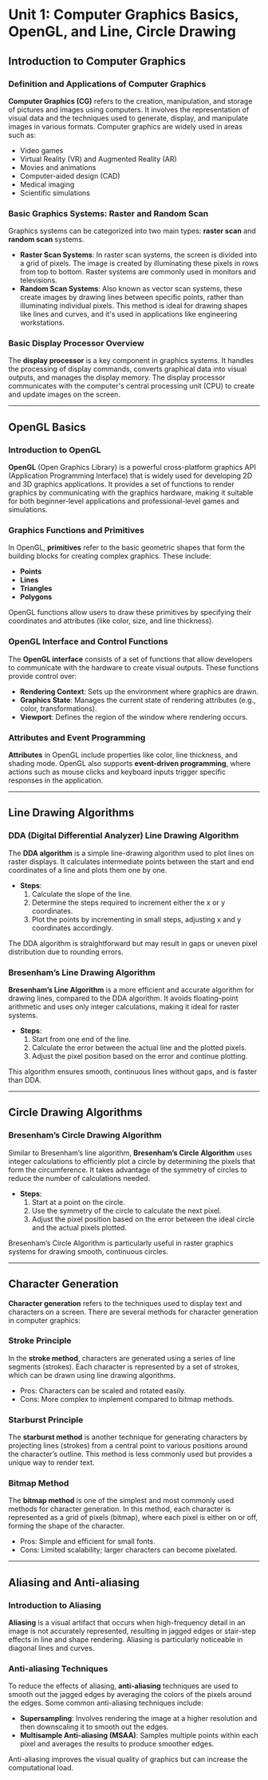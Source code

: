 # Unit 1: Computer Graphics Basics, OpenGL, and Line, Circle Drawing

## Introduction to Computer Graphics

### Definition and Applications of Computer Graphics

**Computer Graphics (CG)** refers to the creation, manipulation, and storage of pictures and images using computers. It involves the representation of visual data and the techniques used to generate, display, and manipulate images in various formats. Computer graphics are widely used in areas such as:

- Video games
- Virtual Reality (VR) and Augmented Reality (AR)
- Movies and animations
- Computer-aided design (CAD)
- Medical imaging
- Scientific simulations

### Basic Graphics Systems: Raster and Random Scan

Graphics systems can be categorized into two main types: **raster scan** and **random scan** systems.

- **Raster Scan Systems**: In raster scan systems, the screen is divided into a grid of pixels. The image is created by illuminating these pixels in rows from top to bottom. Raster systems are commonly used in monitors and televisions.
- **Random Scan Systems**: Also known as vector scan systems, these create images by drawing lines between specific points, rather than illuminating individual pixels. This method is ideal for drawing shapes like lines and curves, and it's used in applications like engineering workstations.

### Basic Display Processor Overview

The **display processor** is a key component in graphics systems. It handles the processing of display commands, converts graphical data into visual outputs, and manages the display memory. The display processor communicates with the computer's central processing unit (CPU) to create and update images on the screen.

---

## OpenGL Basics

### Introduction to OpenGL

**OpenGL** (Open Graphics Library) is a powerful cross-platform graphics API (Application Programming Interface) that is widely used for developing 2D and 3D graphics applications. It provides a set of functions to render graphics by communicating with the graphics hardware, making it suitable for both beginner-level applications and professional-level games and simulations.

### Graphics Functions and Primitives

In OpenGL, **primitives** refer to the basic geometric shapes that form the building blocks for creating complex graphics. These include:

- **Points**
- **Lines**
- **Triangles**
- **Polygons**

OpenGL functions allow users to draw these primitives by specifying their coordinates and attributes (like color, size, and line thickness).

### OpenGL Interface and Control Functions

The **OpenGL interface** consists of a set of functions that allow developers to communicate with the hardware to create visual outputs. These functions provide control over:

- **Rendering Context**: Sets up the environment where graphics are drawn.
- **Graphics State**: Manages the current state of rendering attributes (e.g., color, transformations).
- **Viewport**: Defines the region of the window where rendering occurs.

### Attributes and Event Programming

**Attributes** in OpenGL include properties like color, line thickness, and shading mode. OpenGL also supports **event-driven programming**, where actions such as mouse clicks and keyboard inputs trigger specific responses in the application.

---

## Line Drawing Algorithms

### DDA (Digital Differential Analyzer) Line Drawing Algorithm

The **DDA algorithm** is a simple line-drawing algorithm used to plot lines on raster displays. It calculates intermediate points between the start and end coordinates of a line and plots them one by one.

- **Steps**:
  1. Calculate the slope of the line.
  2. Determine the steps required to increment either the x or y coordinates.
  3. Plot the points by incrementing in small steps, adjusting x and y coordinates accordingly.

The DDA algorithm is straightforward but may result in gaps or uneven pixel distribution due to rounding errors.

### Bresenham’s Line Drawing Algorithm

**Bresenham’s Line Algorithm** is a more efficient and accurate algorithm for drawing lines, compared to the DDA algorithm. It avoids floating-point arithmetic and uses only integer calculations, making it ideal for raster systems.

- **Steps**:
  1. Start from one end of the line.
  2. Calculate the error between the actual line and the plotted pixels.
  3. Adjust the pixel position based on the error and continue plotting.

This algorithm ensures smooth, continuous lines without gaps, and is faster than DDA.

---

## Circle Drawing Algorithms

### Bresenham’s Circle Drawing Algorithm

Similar to Bresenham’s line algorithm, **Bresenham’s Circle Algorithm** uses integer calculations to efficiently plot a circle by determining the pixels that form the circumference. It takes advantage of the symmetry of circles to reduce the number of calculations needed.

- **Steps**:
  1. Start at a point on the circle.
  2. Use the symmetry of the circle to calculate the next pixel.
  3. Adjust the pixel position based on the error between the ideal circle and the actual pixels plotted.

Bresenham’s Circle Algorithm is particularly useful in raster graphics systems for drawing smooth, continuous circles.

---

## Character Generation

**Character generation** refers to the techniques used to display text and characters on a screen. There are several methods for character generation in computer graphics:

### Stroke Principle

In the **stroke method**, characters are generated using a series of line segments (strokes). Each character is represented by a set of strokes, which can be drawn using line drawing algorithms.

- Pros: Characters can be scaled and rotated easily.
- Cons: More complex to implement compared to bitmap methods.

### Starburst Principle

The **starburst method** is another technique for generating characters by projecting lines (strokes) from a central point to various positions around the character’s outline. This method is less commonly used but provides a unique way to render text.

### Bitmap Method

The **bitmap method** is one of the simplest and most commonly used methods for character generation. In this method, each character is represented as a grid of pixels (bitmap), where each pixel is either on or off, forming the shape of the character.

- Pros: Simple and efficient for small fonts.
- Cons: Limited scalability; larger characters can become pixelated.

---

## Aliasing and Anti-aliasing

### Introduction to Aliasing

**Aliasing** is a visual artifact that occurs when high-frequency detail in an image is not accurately represented, resulting in jagged edges or stair-step effects in line and shape rendering. Aliasing is particularly noticeable in diagonal lines and curves.

### Anti-aliasing Techniques

To reduce the effects of aliasing, **anti-aliasing** techniques are used to smooth out the jagged edges by averaging the colors of the pixels around the edges. Some common anti-aliasing techniques include:

- **Supersampling**: Involves rendering the image at a higher resolution and then downscaling it to smooth out the edges.
- **Multisample Anti-aliasing (MSAA)**: Samples multiple points within each pixel and averages the results to produce smoother edges.

Anti-aliasing improves the visual quality of graphics but can increase the computational load.
